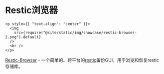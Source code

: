 # Restic浏览器

```mdx-code-block
<p style={{ "text-align": "center" }}>
  <img
    src={require("@site/static/img/showcase/restic-browser-2.png").default}
  />
  <br />
</p>
```

[Restic-Browser](https://github.com/emuell/restic-browser) - 一个简单的、跨平台的[restic](https://github.com/restic/restic)备份GUI，用于浏览和恢复restic存储库。